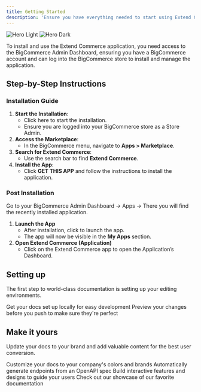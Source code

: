 ```yaml
---
title: Getting Started
description: 'Ensure you have everything needed to start using Extend Commerce'
---
```


<img
  className="block dark:hidden"
  src="/images/hero-light.svg"
  alt="Hero Light"
/>
<img
  className="hidden dark:block"
  src="/images/hero-dark.svg"
  alt="Hero Dark"
/>

To install and use the Extend Commerce application, you need access to the BigCommerce Admin Dashboard, ensuring you have a BigCommerce account and can log into the BigCommerce store to install and manage the application. 

## Step-by-Step Instructions

### **Installation Guide**

1. **Start the Installation**:
    - Click here to start the installation.
    - Ensure you are logged into your BigCommerce store as a Store Admin.
2. **Access the Marketplace**:
    - In the BigCommerce menu, navigate to **Apps > Marketplace**.
3. **Search for Extend Commerce**:
    - Use the search bar to find **Extend Commerce**.
4. **Install the App**:
    - Click **GET THIS APP** and follow the instructions to install the application.

### Post Installation

Go to your BigCommerce Admin Dashboard → Apps → There you will find the recently installed application.

1. **Launch the App**
    - After installation, click to launch the app.
    - The app will now be visible in the **My Apps** section.
2. **Open Extend Commerce (Application)**
    - Click on the Extend Commerce app to open the Application’s Dashboard.

## Setting up

The first step to world-class documentation is setting up your editing environments.

<CardGroup cols={2}>
  <Card
    title="Edit Your Docs"
    icon="pen-to-square"
    href="https://mintlify.com/docs/quickstart"
  >
    Get your docs set up locally for easy development
  </Card>
  <Card
    title="Preview Changes"
    icon="image"
    href="https://mintlify.com/docs/development"
  >
    Preview your changes before you push to make sure they're perfect
  </Card>
</CardGroup>

## Make it yours

Update your docs to your brand and add valuable content for the best user conversion.

<CardGroup cols={2}>
  <Card
    title="Customize Style"
    icon="palette"
    href="https://mintlify.com/docs/settings/global"
  >
    Customize your docs to your company's colors and brands
  </Card>
  <Card
    title="Reference APIs"
    icon="code"
    href="https://mintlify.com/docs/api-playground/openapi"
  >
    Automatically generate endpoints from an OpenAPI spec
  </Card>
  <Card
    title="Add Components"
    icon="screwdriver-wrench"
    href="https://mintlify.com/docs/components/accordion"
  >
    Build interactive features and designs to guide your users
  </Card>
  <Card
    title="Get Inspiration"
    icon="stars"
    href="https://mintlify.com/customers"
  >
    Check out our showcase of our favorite documentation
  </Card>
</CardGroup>
